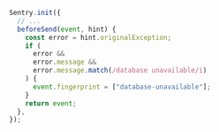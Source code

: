 ```javascript
Sentry.init({
  // ...
  beforeSend(event, hint) {
    const error = hint.originalException;
    if (
      error &&
      error.message &&
      error.message.match(/database unavailable/i)
    ) {
      event.fingerprint = ["database-unavailable"];
    }
    return event;
  },
});
```
